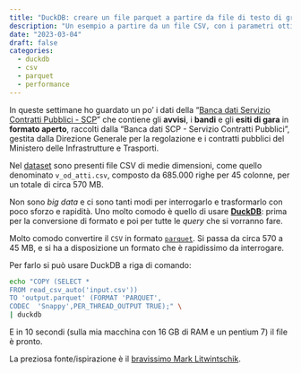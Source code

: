```yaml
---
title: "DuckDB: creare un file parquet a partire da file di testo di grandi dimensioni"
description: "Un esempio a partire da un file CSV, con i parametri ottimizzati per buone performance"
date: "2023-03-04"
draft: false
categories:
  - duckdb
  - csv
  - parquet
  - performance
---
```


In queste settimane ho guardato un po' i dati della "[Banca dati Servizio Contratti Pubblici - SCP](https://pnrr.datibenecomune.it/fonti/scp/)" che contiene gli **avvisi**, i **bandi** e gli **esiti di gara** in **formato aperto**, raccolti dalla “Banca dati SCP - Servizio Contratti Pubblici”, gestita dalla Direzione Generale per la regolazione e i contratti pubblici del Ministero delle Infrastrutture e Trasporti.

Nel [dataset](https://dati.mit.gov.it/catalog/dataset/scp) sono presenti file CSV di medie dimensioni, come quello denominato `v_od_atti.csv`, composto da 685.000 righe per 45 colonne, per un totale di circa 570 MB.

Non sono _big data_ e ci sono tanti modi per interrogarlo e trasformarlo con poco sforzo e rapidità. Uno molto comodo è quello di usare [**DuckDB**](https://duckdb.org/): prima per la conversione di formato e poi per tutte le _query_ che si vorranno fare.

Molto comodo convertire il `CSV` in formato [`parquet`](https://parquet.apache.org/). Si passa da circa 570 a 45 MB, e si ha a disposizione un formato che è rapidissimo da interrogare.

Per farlo si può usare DuckDB a riga di comando:

```bash
echo "COPY (SELECT *
FROM read_csv_auto('input.csv'))
TO 'output.parquet' (FORMAT 'PARQUET',
CODEC  'Snappy',PER_THREAD_OUTPUT TRUE);" \
| duckdb
```

E in 10 secondi (sulla mia macchina con 16 GB di RAM e un pentium 7) il file è pronto.

La preziosa fonte/ispirazione è il [bravissimo Mark Litwintschik](https://tech.marksblogg.com/duckdb-geospatial-gis.html).
